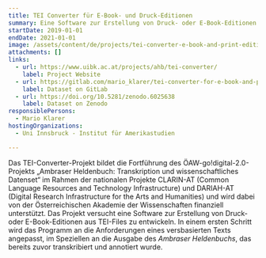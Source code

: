 ```yaml
---
title: TEI Converter für E-Book- und Druck-Editionen
summary: Eine Software zur Erstellung von Druck- oder E-Book-Editionen aus TEI-Files.
startDate: 2019-01-01
endDate: 2021-01-01
image: /assets/content/de/projects/tei-converter-e-book-and-print-editions/undefined
attachments: []
links:
  - url: https://www.uibk.ac.at/projects/ahb/tei-converter/
    label: Project Website
  - url: https://gitlab.com/mario_klarer/tei-converter-for-e-book-and-print-editions
    label: Dataset on GitLab
  - url: https://doi.org/10.5281/zenodo.6025638
    label: Dataset on Zenodo
responsiblePersons:
  - Mario Klarer
hostingOrganizations:
  - Uni Innsbruck - Institut für Amerikastudien

---
```

Das TEI-Converter-Projekt bildet die Fortführung des ÖAW-go!digital-2.0-Projekts „Ambraser Heldenbuch: Transkription und wissenschaftliches Datenset“ im Rahmen der nationalen Projekte CLARIN-AT (Common Language Resources and Technology Infrastructure) und DARIAH-AT (Digital Research Infrastructure for the Arts and Humanities) und wird dabei von der Österreichischen Akademie der Wissenschaften finanziell unterstützt. Das Projekt versucht eine Software zur Erstellung von Druck- oder E-Book-Editionen aus TEI-Files zu entwickeln. In einem ersten Schritt wird das Programm an die Anforderungen eines versbasierten Texts angepasst, im Speziellen an die Ausgabe des _Ambraser Heldenbuchs_, das bereits zuvor transkribiert und annotiert wurde.